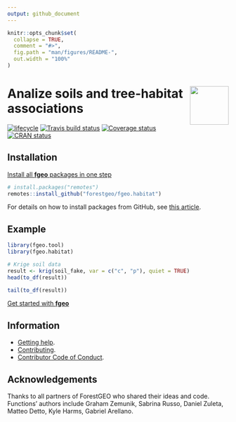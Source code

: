 ```yaml
---
output: github_document
---
```


<!-- README.md is generated from README.Rmd. Please edit that file -->

```r
knitr::opts_chunk$set(
  collapse = TRUE,
  comment = "#>",
  fig.path = "man/figures/README-",
  out.width = "100%"
)
```

# <img src="https://i.imgur.com/vTLlhbp.png" align="right" height=88 /> Analize soils and tree-habitat associations

[![lifecycle](https://img.shields.io/badge/lifecycle-experimental-orange.svg)](https://www.tidyverse.org/lifecycle/#experimental)
[![Travis build status](https://travis-ci.org/forestgeo/fgeo.habitat.svg?branch=master)](https://travis-ci.org/forestgeo/fgeo.habitat)
[![Coverage status](https://coveralls.io/repos/github/forestgeo/fgeo.habitat/badge.svg)](https://coveralls.io/r/forestgeo/fgeo.habitat?branch=master)
[![CRAN status](http://www.r-pkg.org/badges/version/fgeo.habitat)](https://cran.r-project.org/package=fgeo.habitat)

## Installation

[Install all __fgeo__ packages in one step](https://forestgeo.github.io/fgeo/index.html#installation)

```R
# install.packages("remotes")
remotes::install_github("forestgeo/fgeo.habitat")
```

For details on how to install packages from GitHub, see [this article](https://goo.gl/dQKEeg).

## Example

```r
library(fgeo.tool)
library(fgeo.habitat)

# Krige soil data
result <- krig(soil_fake, var = c("c", "p"), quiet = TRUE)
head(to_df(result))

tail(to_df(result))
```

[Get started with __fgeo__](https://forestgeo.github.io/fgeo/articles/fgeo.html)

## Information

* [Getting help](SUPPORT.md).
* [Contributing](CONTRIBUTING.md).
* [Contributor Code of Conduct](CODE_OF_CONDUCT.md).

## Acknowledgements

Thanks to all partners of ForestGEO who shared their ideas and code. Functions' authors include Graham Zemunik, Sabrina Russo, Daniel Zuleta, Matteo Detto, Kyle Harms, Gabriel Arellano.
